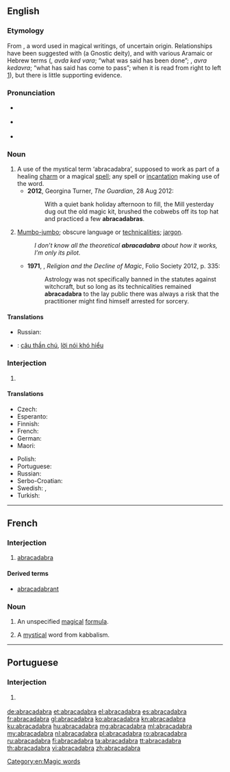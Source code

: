 ==English==

{{wikipedia}}

===Etymology===
From {{etyl|LL.|en}} {{term|abracadabra|lang=la}}, a word used in magical writings, of uncertain origin. Relationships have been suggested with {{term|Abraxas}} (a Gnostic deity), and with various Aramaic or Hebrew terms ({{term|עַבְדָא כְּדַ ברָא|lang=arc|sc=Hebr}}, ''avda ked vara''; “what was said has been done”; {{term|עבראכדברא|lang=he|sc=Hebr}}, ''avra kedavra''; “what has said has come to pass”; {{term|ארבע-אחד-ארבע|lang=he|sc=Hebr}} when it is read from right to left [http://www.scribd.com/doc/14656725/Abracadabra]), but there is little supporting evidence.

===Pronunciation===
* {{a|UK}} {{IPA|/ˌabɹakəˈdabrə/}}
* {{a|US}} {{IPA|/ˌæ.bɹə.kəˈdæ.bɹə/}}
* {{audio|en-us-abracadabra.ogg|Audio (US)|lang=en}}

===Noun===
{{en-noun}}

# A use of the mystical term ‘abracadabra’, supposed to work as part of a healing [[charm]] or a magical [[spell]]; any spell or [[incantation]] making use of the word. {{defdate|from 16th c.}}
#* '''2012''', Georgina Turner, ''The Guardian'', 28 Aug 2012:
#*: With a quiet bank holiday afternoon to fill, the Mill yesterday dug out the old magic kit, brushed the cobwebs off its top hat and practiced a few '''abracadabras'''.
# [[mumbo-jumbo|Mumbo-jumbo]]; obscure language or [[technicality|technicalities]]; [[jargon]]. {{defdate|from 19th c.}}
#: ''I don’t know all the theoretical '''abracadabra''' about how it works, I’m only its pilot.''
#* '''1971''', {{w|Keith Thomas (historian)|Keith Thomas}}, ''Religion and the Decline of Magic'', Folio Society 2012, p. 335:
#*: Astrology was not specifically banned in the statutes against witchcraft, but so long as its technicalities remained '''abracadabra''' to the lay public there was always a risk that the practitioner might find himself arrested for sorcery.

====Translations====
{{trans-top|use of term abracadabra}}
* Russian: {{t+|ru|абракадабра|f|sc=Cyrl}}
{{trans-mid}}
{{trans-bottom}}

{{trans-top|mumbo-jumbo}}
{{trans-mid}}
{{trans-bottom}}

{{checktrans-top}}
* {{ttbc|vi}}: [[câu thần chú]], [[lời nói khó hiểu]]
{{checktrans-bottom}}

===Interjection===
{{en-interj}}

# {{non-gloss definition|Used to [[indicate]] that a [[magic trick]] or other [[illusion]] has been [[perform]]ed.}} {{defdate|from 19th c.}}

====Translations====
{{trans-top|used to indicate that a magic trick or other illusion has been performed}}
* Czech: {{t|cs|abrakadabra}}
* Esperanto: {{t|eo|abrakadabra}}
* Finnish: {{t+|fi|abrakadabra}}
* French: {{t+|fr|abracadabra}}
* German: {{t+|de|Abrakadabra}}
* Maori: {{t|mi|mangamangaiatua}}
{{trans-mid}}
* Polish: {{t+|pl|abrakadabra}}
* Portuguese: {{t|pt|abracadabra}}
* Russian: {{t+|ru|абракадабра|f|tr=abrakadábra|sc=Cyrl}}
* Serbo-Croatian: {{t|sh|абракадабра|tr=abrakadabra|sc=Cyrl}}
* Swedish: {{t+|sv|abrakadabra}}, {{t|sv|abra kadabra}}
* Turkish: {{t+|tr|abrakadabra}}
{{trans-bottom}}

[[Category:en:Magic words]]

----

==French==

===Interjection===
{{fr-intj}}

# [[#Interjection|abracadabra]]

====Derived terms====
* [[abracadabrant]]

===Noun===
{{fr-noun|m}}

# An unspecified [[magical]] [[formula]].
# {{context|historical|lang=fr}} A [[mystical]] word from kabbalism.

----

==Portuguese==

===Interjection===
{{head|pt|interjection}}

# {{l/en|abracadabra}} {{gloss|used to indicate that a magic trick or other illusion has been performed}}

[[de:abracadabra]]
[[et:abracadabra]]
[[el:abracadabra]]
[[es:abracadabra]]
[[fr:abracadabra]]
[[gl:abracadabra]]
[[ko:abracadabra]]
[[kn:abracadabra]]
[[ku:abracadabra]]
[[hu:abracadabra]]
[[mg:abracadabra]]
[[ml:abracadabra]]
[[my:abracadabra]]
[[nl:abracadabra]]
[[pl:abracadabra]]
[[ro:abracadabra]]
[[ru:abracadabra]]
[[fi:abracadabra]]
[[ta:abracadabra]]
[[tt:abracadabra]]
[[th:abracadabra]]
[[vi:abracadabra]]
[[zh:abracadabra]]